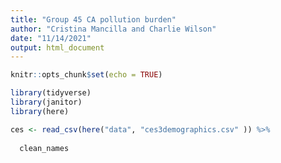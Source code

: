 ```yaml
---
title: "Group 45 CA pollution burden"
author: "Cristina Mancilla and Charlie Wilson"
date: "11/14/2021"
output: html_document
---
```


```r
knitr::opts_chunk$set(echo = TRUE)
```

```r
library(tidyverse)
library(janitor)
library(here)
```

```r
ces <- read_csv(here("data", "ces3demographics.csv" )) %>% 
  
  clean_names
```

